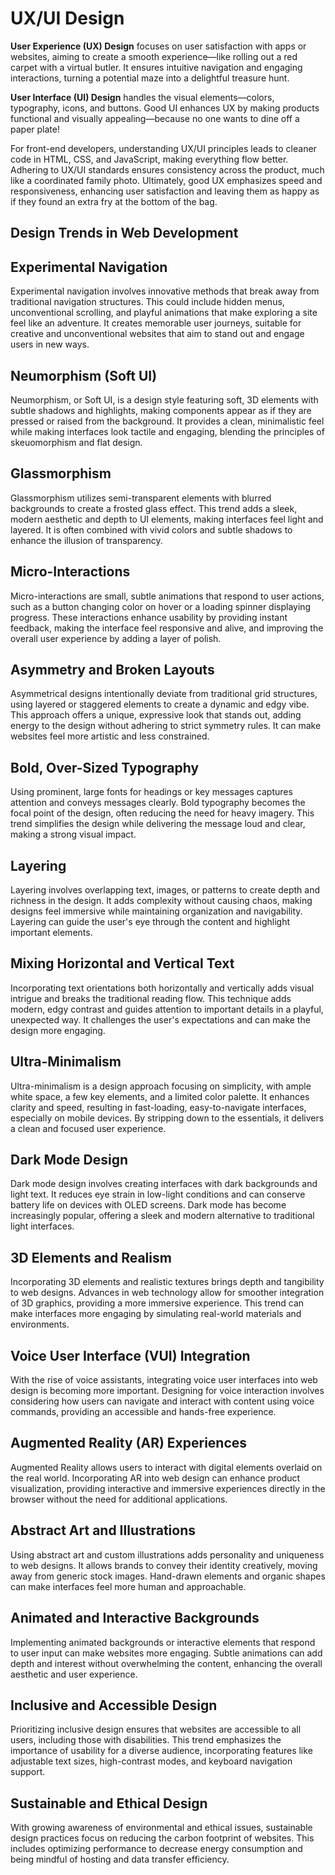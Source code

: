 #  UX/UI Design

**User Experience (UX) Design** focuses on user satisfaction with apps or websites, aiming to create a smooth experience—like rolling out a red carpet with a virtual butler. It ensures intuitive navigation and engaging interactions, turning a potential maze into a delightful treasure hunt.

**User Interface (UI) Design** handles the visual elements—colors, typography, icons, and buttons. Good UI enhances UX by making products functional and visually appealing—because no one wants to dine off a paper plate!

For front-end developers, understanding UX/UI principles leads to cleaner code in HTML, CSS, and JavaScript, making everything flow better. Adhering to UX/UI standards ensures consistency across the product, much like a coordinated family photo. Ultimately, good UX emphasizes speed and responsiveness, enhancing user satisfaction and leaving them as happy as if they found an extra fry at the bottom of the bag.

## Design Trends in Web Development

## Experimental Navigation

Experimental navigation involves innovative methods that break away from traditional navigation structures. This could include hidden menus, unconventional scrolling, and playful animations that make exploring a site feel like an adventure. It creates memorable user journeys, suitable for creative and unconventional websites that aim to stand out and engage users in new ways.

## Neumorphism (Soft UI)

Neumorphism, or Soft UI, is a design style featuring soft, 3D elements with subtle shadows and highlights, making components appear as if they are pressed or raised from the background. It provides a clean, minimalistic feel while making interfaces look tactile and engaging, blending the principles of skeuomorphism and flat design.

## Glassmorphism

Glassmorphism utilizes semi-transparent elements with blurred backgrounds to create a frosted glass effect. This trend adds a sleek, modern aesthetic and depth to UI elements, making interfaces feel light and layered. It is often combined with vivid colors and subtle shadows to enhance the illusion of transparency.

## Micro-Interactions

Micro-interactions are small, subtle animations that respond to user actions, such as a button changing color on hover or a loading spinner displaying progress. These interactions enhance usability by providing instant feedback, making the interface feel responsive and alive, and improving the overall user experience by adding a layer of polish.

## Asymmetry and Broken Layouts

Asymmetrical designs intentionally deviate from traditional grid structures, using layered or staggered elements to create a dynamic and edgy vibe. This approach offers a unique, expressive look that stands out, adding energy to the design without adhering to strict symmetry rules. It can make websites feel more artistic and less constrained.

## Bold, Over-Sized Typography

Using prominent, large fonts for headings or key messages captures attention and conveys messages clearly. Bold typography becomes the focal point of the design, often reducing the need for heavy imagery. This trend simplifies the design while delivering the message loud and clear, making a strong visual impact.

## Layering

Layering involves overlapping text, images, or patterns to create depth and richness in the design. It adds complexity without causing chaos, making designs feel immersive while maintaining organization and navigability. Layering can guide the user's eye through the content and highlight important elements.

## Mixing Horizontal and Vertical Text

Incorporating text orientations both horizontally and vertically adds visual intrigue and breaks the traditional reading flow. This technique adds modern, edgy contrast and guides attention to important details in a playful, unexpected way. It challenges the user's expectations and can make the design more engaging.

## Ultra-Minimalism

Ultra-minimalism is a design approach focusing on simplicity, with ample white space, a few key elements, and a limited color palette. It enhances clarity and speed, resulting in fast-loading, easy-to-navigate interfaces, especially on mobile devices. By stripping down to the essentials, it delivers a clean and focused user experience.

## Dark Mode Design

Dark mode design involves creating interfaces with dark backgrounds and light text. It reduces eye strain in low-light conditions and can conserve battery life on devices with OLED screens. Dark mode has become increasingly popular, offering a sleek and modern alternative to traditional light interfaces.

## 3D Elements and Realism

Incorporating 3D elements and realistic textures brings depth and tangibility to web designs. Advances in web technology allow for smoother integration of 3D graphics, providing a more immersive experience. This trend can make interfaces more engaging by simulating real-world materials and environments.

## Voice User Interface (VUI) Integration

With the rise of voice assistants, integrating voice user interfaces into web design is becoming more important. Designing for voice interaction involves considering how users can navigate and interact with content using voice commands, providing an accessible and hands-free experience.

## Augmented Reality (AR) Experiences

Augmented Reality allows users to interact with digital elements overlaid on the real world. Incorporating AR into web design can enhance product visualization, providing interactive and immersive experiences directly in the browser without the need for additional applications.

## Abstract Art and Illustrations

Using abstract art and custom illustrations adds personality and uniqueness to web designs. It allows brands to convey their identity creatively, moving away from generic stock images. Hand-drawn elements and organic shapes can make interfaces feel more human and approachable.

## Animated and Interactive Backgrounds

Implementing animated backgrounds or interactive elements that respond to user input can make websites more engaging. Subtle animations can add depth and interest without overwhelming the content, enhancing the overall aesthetic and user experience.

## Inclusive and Accessible Design

Prioritizing inclusive design ensures that websites are accessible to all users, including those with disabilities. This trend emphasizes the importance of usability for a diverse audience, incorporating features like adjustable text sizes, high-contrast modes, and keyboard navigation support.

## Sustainable and Ethical Design

With growing awareness of environmental and ethical issues, sustainable design practices focus on reducing the carbon footprint of websites. This includes optimizing performance to decrease energy consumption and being mindful of hosting and data transfer efficiency.
